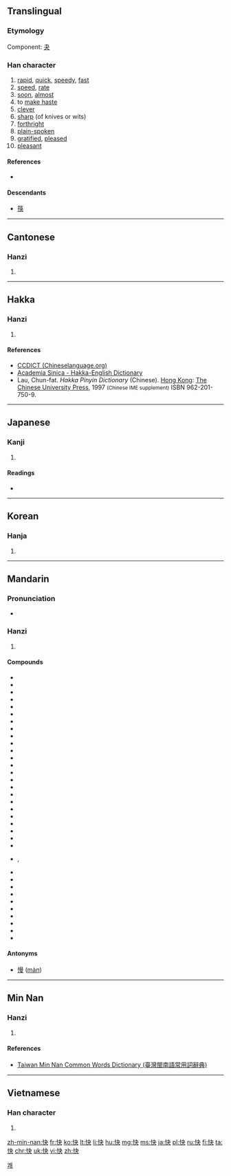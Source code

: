 ==Translingual==
===Etymology===
Component:  [[夬]]

===Han character===
{{Han char|rn=61|rad=心|as=04|sn=7|four=9503<sub>0</sub>|canj=心木大 (PDK)|ids=⿰[[忄]][[夬]]}}

# [[rapid]], [[quick]], [[speedy]], [[fast]]
# [[speed]], [[rate]]
# [[soon]], [[almost]]
# to [[make haste]]
# [[clever]]
# [[sharp]] (of knives or wits)
# [[forthright]]
# [[plain-spoken]]
# [[gratified]], [[pleased]]
# [[pleasant]]

====References====
* {{Han ref|kx=0377.290|dkj=10369|dj=0705.160|hdz=42278.110|uh=5FEB|ud=24555|bh=A7D6|bd=42966}}

====Descendants====
* [[筷]]

----

==Cantonese==

===Hanzi===
{{yue-hanzi|jyut=faai3|y=faai3}}

# {{defn|lang=yue|sort=心04}}

----

==Hakka==

===Hanzi===
{{hak-hanzi|poj=[[khwài]] (khwai<sup>3</sup>), [[kài]] (kai<sup>3</sup>), [[fài]] (fai<sup>3</sup>)|gd=|hpy=kuai4, kai4, fai4}}

# {{defn|lang=hak|sort=心04}}

====References====
*[http://www.chineselanguage.org/dictionaries/?mode=view&module=chardict&query=%E5%BF%AB CCDICT (Chineselanguage.org)]
*[http://minhakka.ling.sinica.edu.tw/bkg/hakyin/search.php?DETAIL=1&LIMIT=id=17939&dbname=su_tian_1&graph=2 Academia Sinica - Hakka-English Dictionary]
*Lau, Chun-fat. ''Hakka Pinyin Dictionary'' (Chinese). [[Hong Kong]]: [[w:Chinese University of Hong Kong|The Chinese University Press]], 1997 <small>(Chinese IME supplement)</small> ISBN 962-201-750-9.

----

==Japanese==

===Kanji===
{{ja-kanji|grade=5|rs=心04}}

# {{defn|lang=ja|sort=心04}}

====Readings====
* {{ja-readings|on=[[かい]] (kai)|kun=[[こころよい]] (kokoroyoi)}}

----

==Korean==

===Hanja===
{{ko-hanja|hangeul=쾌|eumhun=|rv=kwae|mr=k'wae|y=khway}}

# {{defn|lang=ko|sort=心04}}

[[Category:Hanja readings|쾌]]

----

==Mandarin==

===Pronunciation===
* {{audio|zh-kuài.ogg|audio}}

===Hanzi===
{{cmn-hanzi|pin=[[kuài]] ([[kuai4]]), [[zhūn]] ([[zhun1]])|wg=k'uai<sup>4</sup>, chun<sup>1</sup>}}

# {{defn|lang=cmn|sort=心04}}

====Compounds====
* {{l|cmn|快板儿}}
* {{l|cmn|快报}}
* {{l|cmn|快步流星}}
* {{l|cmn|快餐|tr=kuàicān||fast food}}
* {{l|cmn|快畅}}
* {{l|cmn|快车}}
* {{l|cmn|快冲胶卷}}
* {{l|cmn|快当}}
* {{l|cmn|快刀斩乱麻}}
* {{l|cmn|快递}}
* {{l|cmn|快感}}
* {{l|cmn|快活|tr=kuàihuó}}
* {{l|cmn|快货}}
* {{l|cmn|快件}}
* {{l|cmn|快捷}}
* {{l|cmn|快乐|tr=kuàilè}}
* {{l|cmn|快马加鞭}}
* {{l|cmn|快慢}}
* {{l|cmn|快门}}
* {{l|cmn|快枪}}
* {{l|cmn|快人快语}}
* {{l|cmn|快食面}}
* {{l|cmn|快事}}
* {{l|cmn|快适}}
* {{l|cmn|快手}}, {{l|cmn|快手儿}}
* {{l|cmn|快书}}
* {{l|cmn|快速|tr=kuàisù}}
* {{l|cmn|快艇}}
* {{l|cmn|快慰}}
* {{l|cmn|快相}}
* {{l|cmn|快心}}
* {{l|cmn|快信}}
* {{l|cmn|快讯}}
* {{l|cmn|快要|tr=kuàiyào}}
* {{l|cmn|快意}}

====Antonyms====
*[[慢]] ([[màn]])

----

==Min Nan==

===Hanzi===
{{nan-hanzi|tlpa=[[khuài]] (khuai<sup>3</sup>), [[khuìnn]] (khuinn<sup>3</sup>)}}

# {{defn|lang=nan|sort=心04}}

====References====
*[http://twblg.dict.edu.tw/holodict_new/result_detail.jsp?n_no=3152&curpage=1&sample=%E5%BF%AB&radiobutton=1&querytarget=1&limit=20&pagenum=1&rowcount=13 Taiwan Min Nan Common Words Dictionary (臺灣閩南語常用詞辭典)]

----

==Vietnamese==

===Han character===
{{vi-hantu|[[khoái]], [[khuấy]], [[khoáy]], [[sướng]]|rs=心04}}

# {{defn|lang=vi|sort=心04}}

[[zh-min-nan:快]]
[[fr:快]]
[[ko:快]]
[[lt:快]]
[[li:快]]
[[hu:快]]
[[mg:快]]
[[ms:快]]
[[ja:快]]
[[pl:快]]
[[ru:快]]
[[fi:快]]
[[ta:快]]
[[chr:快]]
[[uk:快]]
[[vi:快]]
[[zh:快]]
